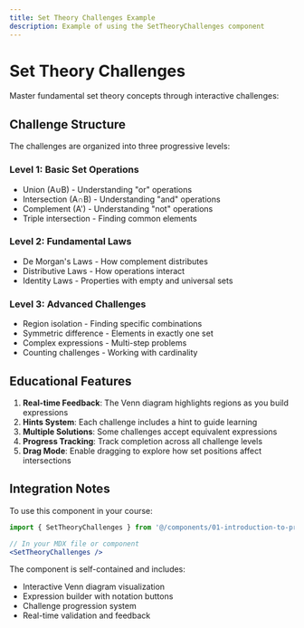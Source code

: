 ```yaml
---
title: Set Theory Challenges Example
description: Example of using the SetTheoryChallenges component
---
```



# Set Theory Challenges

Master fundamental set theory concepts through interactive challenges:

<SetTheoryChallenges />

## Challenge Structure

The challenges are organized into three progressive levels:

### Level 1: Basic Set Operations
- Union (A∪B) - Understanding "or" operations
- Intersection (A∩B) - Understanding "and" operations  
- Complement (A') - Understanding "not" operations
- Triple intersection - Finding common elements

### Level 2: Fundamental Laws
- De Morgan's Laws - How complement distributes
- Distributive Laws - How operations interact
- Identity Laws - Properties with empty and universal sets

### Level 3: Advanced Challenges
- Region isolation - Finding specific combinations
- Symmetric difference - Elements in exactly one set
- Complex expressions - Multi-step problems
- Counting challenges - Working with cardinality

## Educational Features

1. **Real-time Feedback**: The Venn diagram highlights regions as you build expressions
2. **Hints System**: Each challenge includes a hint to guide learning
3. **Multiple Solutions**: Some challenges accept equivalent expressions
4. **Progress Tracking**: Track completion across all challenge levels
5. **Drag Mode**: Enable dragging to explore how set positions affect intersections

## Integration Notes

To use this component in your course:

```jsx
import { SetTheoryChallenges } from '@/components/01-introduction-to-probabilities/integrated/SetTheoryChallenges';

// In your MDX file or component
<SetTheoryChallenges />
```

The component is self-contained and includes:
- Interactive Venn diagram visualization
- Expression builder with notation buttons
- Challenge progression system
- Real-time validation and feedback